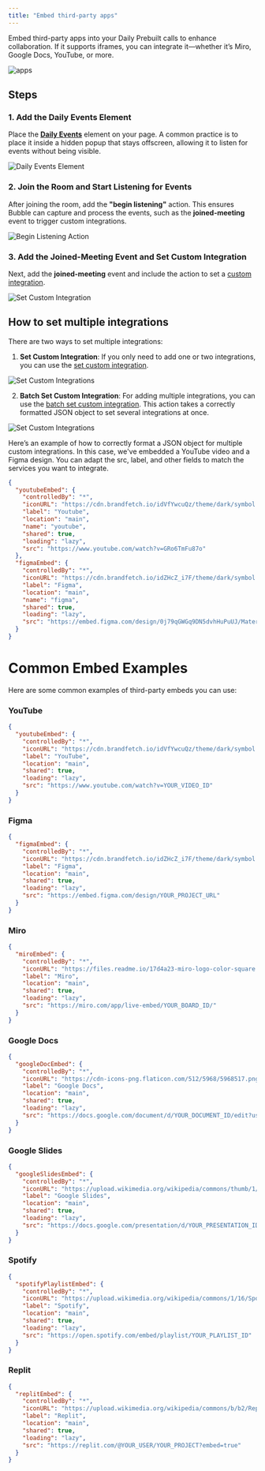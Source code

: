 ```yaml
---
title: "Embed third-party apps"
---
```



<dailyPlusFlag feature="action" />

Embed third-party apps into your Daily Prebuilt calls to enhance collaboration. If it supports iframes, you can integrate it—whether it’s Miro, Google Docs, YouTube, or more.

![apps](https://res.cloudinary.com/dpfmaccxx/image/upload/v1727726808/gif-customapps_ntaqvo.gif)

## Steps

### 1. Add the Daily Events Element

Place the [**Daily Events**](/bubble/daily/plugin-reference/elements/daily-events) element on your page. A common practice is to place it inside a hidden popup that stays offscreen, allowing it to listen for events without being visible.

![Daily Events Element](https://res.cloudinary.com/dpfmaccxx/image/upload/v1727970931/1._daily_plus_events_zusmqt.png)

### 2. Join the Room and Start Listening for Events

After joining the room, add the **"begin listening"** action. This ensures Bubble can capture and process the events, such as the **joined-meeting** event to trigger custom integrations.

![Begin Listening Action](https://res.cloudinary.com/dpfmaccxx/image/upload/v1727970932/2._daily-plus-being-listiening_alf3lv.png)

### 3. Add the Joined-Meeting Event and Set Custom Integration

Next, add the **joined-meeting** event and include the action to set a [custom integration](/bubble/daily/plugin-reference/actions/set-custom-integration).

![Set Custom Integration](https://res.cloudinary.com/dpfmaccxx/image/upload/v1727726828/CleanShot_2024-09-30_at_14.28.03_2x_sswhfp.png)

## How to set multiple integrations

There are two ways to set multiple integrations:

1. **Set Custom Integration**: If you only need to add one or two integrations, you can use the [set custom integration](/bubble/daily/plugin-reference/actions/set-custom-integration).

![Set Custom Integrations](https://res.cloudinary.com/dpfmaccxx/image/upload/v1727727275/custom-integration-2_cfbvde.png)

2. **Batch Set Custom Integration**: For adding multiple integrations, you can use the [batch set custom integration](/bubble/daily/plugin-reference/actions/batch-set-custom-integrations). This action takes a correctly formatted JSON object to set several integrations at once.

![Set Custom Integrations](https://res.cloudinary.com/dpfmaccxx/image/upload/v1727727275/custom-integration-3_yng5xu.png)

Here’s an example of how to correctly format a JSON object for multiple custom integrations. In this case, we've embedded a YouTube video and a Figma design. You can adapt the src, label, and other fields to match the services you want to integrate.

```json
{
  "youtubeEmbed": {
    "controlledBy": "*",
    "iconURL": "https://cdn.brandfetch.io/idVfYwcuQz/theme/dark/symbol.svg?k=bfHSJFAPEG",
    "label": "Youtube",
    "location": "main",
    "name": "youtube",
    "shared": true,
    "loading": "lazy",
    "src": "https://www.youtube.com/watch?v=GRo6TmFu87o"
  },
  "figmaEmbed": {
    "controlledBy": "*",
    "iconURL": "https://cdn.brandfetch.io/idZHcZ_i7F/theme/dark/symbol.svg?k=bfHSJFAPEG",
    "label": "Figma",
    "location": "main",
    "name": "figma",
    "shared": true,
    "loading": "lazy",
    "src": "https://embed.figma.com/design/0j79qGWGq9DN5dvhHuPuUJ/Material-3-Design-Kit-(Community)?node-id=11-1833&embed-host=share"
  }
}
```

# Common Embed Examples

Here are some common examples of third-party embeds you can use:

### YouTube

```json
{
  "youtubeEmbed": {
    "controlledBy": "*",
    "iconURL": "https://cdn.brandfetch.io/idVfYwcuQz/theme/dark/symbol.svg?k=bfHSJFAPEG",
    "label": "YouTube",
    "location": "main",
    "shared": true,
    "loading": "lazy",
    "src": "https://www.youtube.com/watch?v=YOUR_VIDEO_ID"
  }
}
```

### Figma

```json
{
  "figmaEmbed": {
    "controlledBy": "*",
    "iconURL": "https://cdn.brandfetch.io/idZHcZ_i7F/theme/dark/symbol.svg?k=bfHSJFAPEG",
    "label": "Figma",
    "location": "main",
    "shared": true,
    "loading": "lazy",
    "src": "https://embed.figma.com/design/YOUR_PROJECT_URL"
  }
}
```

### Miro

```json
{
  "miroEmbed": {
    "controlledBy": "*",
    "iconURL": "https://files.readme.io/17d4a23-miro-logo-color-square.png",
    "label": "Miro",
    "location": "main",
    "shared": true,
    "loading": "lazy",
    "src": "https://miro.com/app/live-embed/YOUR_BOARD_ID/"
  }
}
```

### Google Docs

```json
{
  "googleDocEmbed": {
    "controlledBy": "*",
    "iconURL": "https://cdn-icons-png.flaticon.com/512/5968/5968517.png",
    "label": "Google Docs",
    "location": "main",
    "shared": true,
    "loading": "lazy",
    "src": "https://docs.google.com/document/d/YOUR_DOCUMENT_ID/edit?usp=sharing"
  }
}
```

### Google Slides

```json
{
  "googleSlidesEmbed": {
    "controlledBy": "*",
    "iconURL": "https://upload.wikimedia.org/wikipedia/commons/thumb/1/16/Google_Slides_2020_Logo.svg/440px-Google_Slides_2020_Logo.svg.png",
    "label": "Google Slides",
    "location": "main",
    "shared": true,
    "loading": "lazy",
    "src": "https://docs.google.com/presentation/d/YOUR_PRESENTATION_ID/edit?usp=sharing"
  }
}
```

### Spotify

```json
{
  "spotifyPlaylistEmbed": {
    "controlledBy": "*",
    "iconURL": "https://upload.wikimedia.org/wikipedia/commons/1/16/Spotify_logo_with_text.svg",
    "label": "Spotify",
    "location": "main",
    "shared": true,
    "loading": "lazy",
    "src": "https://open.spotify.com/embed/playlist/YOUR_PLAYLIST_ID"
  }
}
```

### Replit

```json
{
  "replitEmbed": {
    "controlledBy": "*",
    "iconURL": "https://upload.wikimedia.org/wikipedia/commons/b/b2/Repl.it_logo.svg",
    "label": "Replit",
    "location": "main",
    "shared": true,
    "loading": "lazy",
    "src": "https://replit.com/@YOUR_USER/YOUR_PROJECT?embed=true"
  }
}
```

<dailyBubbleFooter />
